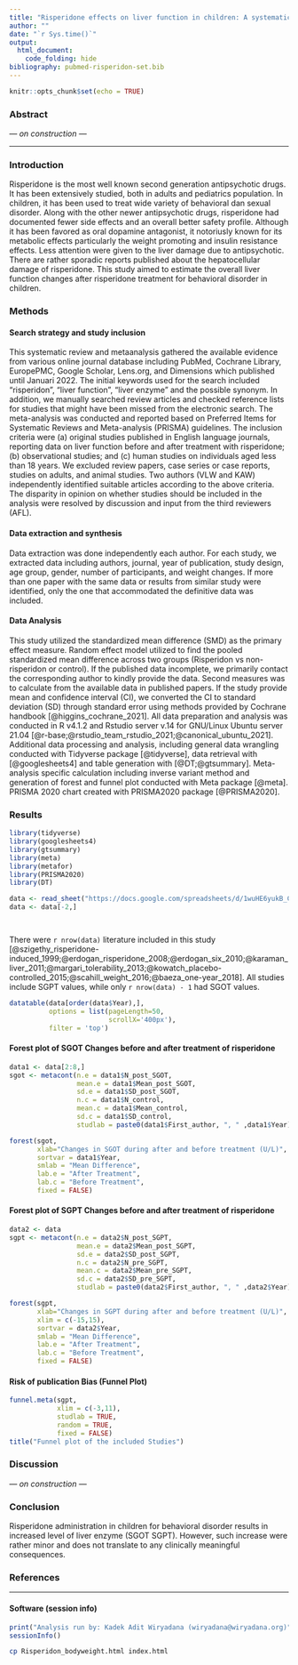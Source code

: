 ```yaml
---
title: "Risperidone effects on liver function in children: A systematic review & metaanalysis"
author: ""
date: "`r Sys.time()`"
output: 
  html_document:
    code_folding: hide
bibliography: pubmed-risperidon-set.bib
---
```


```r
knitr::opts_chunk$set(echo = TRUE)
```

### Abstract
*--- on construction ---*

___

### Introduction
Risperidone is the most well known second generation antipsychotic drugs. It has been extensively studied, both in adults and pediatrics population. In children, it has been used to treat wide variety of behavioral dan sexual disorder. Along with the other newer antipsychotic drugs, risperidone had documented fewer side effects and an overall better safety profile.  Although it has been favored as oral dopamine antagonist, it notoriusly known for its metabolic effects particularly the weight promoting and insulin resistance effects. Less attention were given to the liver damage due to antipsychotic. There are rather sporadic reports published about the hepatocellular damage of risperidone. This study aimed to estimate the overall liver function changes after risperidone treatment for behavioral disorder in children. 

### Methods

#### Search strategy and study inclusion
This systematic review and metaanalysis gathered the available evidence from various online journal database including PubMed, Cochrane Library, EuropePMC, Google Scholar, Lens.org, and Dimensions which published until Januari 2022. The initial keywords used for the search included "risperidon", "liver function", "liver enzyme" and the possible synonym. In addition, we manually searched review articles and checked reference lists for studies that might have been missed from the electronic search. The meta-analysis was conducted and reported based on Preferred Items for Systematic Reviews and Meta-analysis (PRISMA) guidelines. The inclusion criteria were (a) original studies published in English language journals, reporting data on liver function before and after treatment with risperidone; (b) observational studies; and (c) human studies on individuals aged less than 18 years. We excluded review papers, case series or case reports, studies on adults, and animal studies. Two authors (VLW and KAW) independently identified suitable articles according to the above criteria. The disparity in opinion on whether studies should be included in the analysis were resolved by discussion and input from the third reviewers (AFL).
 
#### Data extraction and synthesis
Data extraction was done independently each author. For each study, we extracted data including authors, journal, year of publication, study design, age group, gender, number of participants, and weight changes. If more than one paper with the same data or results from similar study were identified, only the one that accommodated the definitive data was included. 

#### Data Analysis
This study utilized the standardized mean difference (SMD) as the primary effect measure. Random effect model utilized to find the pooled standardized mean difference across two groups (Risperidon vs non-risperidon or control). If the published data incomplete, we primarily contact the corresponding author to kindly provide the data. Second measures was to calculate from the available data in published papers. If the study provide mean and confidence interval (CI), we converted the CI to standard deviation (SD) through standard error using methods provided by Cochrane handbook [@higgins_cochrane_2021]. All data preparation and analysis was conducted in R v4.1.2 and Rstudio server v.14 for GNU/Linux Ubuntu server 21.04 [@r-base;@rstudio_team_rstudio_2021;@canonical_ubuntu_2021]. Additional data processing and analysis, including general data wrangling conducted with Tidyverse package [@tidyverse], data retrieval with [@googlesheets4] and table generation with [@DT;@gtsummary]. Meta-analysis specific calculation including inverse variant method and generation of forest and funnel plot conducted with Meta package [@meta]. PRISMA 2020 chart created with PRISMA2020 package [@PRISMA2020].

### Results
```r
library(tidyverse)
library(googlesheets4)
library(gtsummary)
library(meta)
library(metafor)
library(PRISMA2020)
library(DT)
```

```r
data <- read_sheet("https://docs.google.com/spreadsheets/d/1wuHE6yukB_CNkTohHtA34Pw-vpJngCsSiq2Bf0liQZg/edit?usp=sharing",1)
data <- data[-2,]
```

```r

```

```r

```

There were `r nrow(data)` literature included in this study [@szigethy_risperidone-induced_1999;@erdogan_risperidone_2008;@erdogan_six_2010;@karaman_liver_2011;@margari_tolerability_2013;@kowatch_placebo-controlled_2015;@scahill_weight_2016;@baeza_one-year_2018]. All studies include SGPT values, while only `r nrow(data) - 1` had SGOT values.

```r
datatable(data[order(data$Year),],
          options = list(pageLength=50, 
                         scrollX='400px'), 
          filter = 'top')
```
#### Forest plot of SGOT Changes before and after treatment of risperidone
```r
data1 <- data[2:8,]
sgot <- metacont(n.e = data1$N_post_SGOT,
                 mean.e = data1$Mean_post_SGOT,
                 sd.e = data1$SD_post_SGOT,
                 n.c = data1$N_control,
                 mean.c = data1$Mean_control,
                 sd.c = data1$SD_control,
                 studlab = paste0(data1$First_author, ", " ,data1$Year))

forest(sgot, 
       xlab="Changes in SGOT during after and before treatment (U/L)",
       sortvar = data1$Year,
       smlab = "Mean Difference",
       lab.e = "After Treatment",
       lab.c = "Before Treatment",
       fixed = FALSE)
```

#### Forest plot of SGPT Changes before and after treatment of risperidone
```r
data2 <- data
sgpt <- metacont(n.e = data2$N_post_SGPT,
                 mean.e = data2$Mean_post_SGPT,
                 sd.e = data2$SD_post_SGPT,
                 n.c = data2$N_pre_SGPT,
                 mean.c = data2$Mean_pre_SGPT,
                 sd.c = data2$SD_pre_SGPT,
                 studlab = paste0(data2$First_author, ", " ,data2$Year))

forest(sgpt, 
       xlab="Changes in SGPT during after and before treatment (U/L)",
       xlim = c(-15,15),
       sortvar = data2$Year,
       smlab = "Mean Difference",
       lab.e = "After Treatment",
       lab.c = "Before Treatment",
       fixed = FALSE)
```

#### Risk of publication Bias (Funnel Plot)
```r
funnel.meta(sgpt,
            xlim = c(-3,11),
            studlab = TRUE,
            random = TRUE,
            fixed = FALSE)
title("Funnel plot of the included Studies")
```


### Discussion
*--- on construction ---*

### Conclusion
Risperidone administration in children for behavioral disorder results in increased level of liver enzyme (SGOT SGPT). However, such increase were rather minor and does not translate to any clinically meaningful consequences.

### References

<div id="refs"></div>

 
---

#### Software (session info)
```r
print("Analysis run by: Kadek Adit Wiryadana (wiryadana@wiryadana.org)")
sessionInfo()
```

```bash
cp Risperidon_bodyweight.html index.html
```


